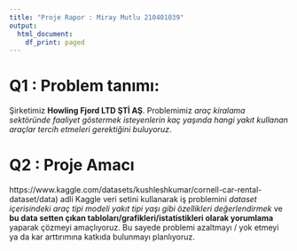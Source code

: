 ```yaml
---
title: "Proje Rapor : Miray Mutlu 210401039"
output:
  html_document:
    df_print: paged
---
```


# Q1 : Problem tanımı:

Şirketimiz **Howling Fjord LTD ŞTİ AŞ**. Problemimiz *araç kiralama sektöründe faaliyet göstermek isteyenlerin kaç yaşında hangi yakıt kullanan araçlar tercih etmeleri gerektiğini buluyoruz*. 

# Q2 : Proje Amacı

https://www.kaggle.com/datasets/kushleshkumar/cornell-car-rental-dataset/data) adli Kaggle veri setini kullanarak iş problemini *dataset içerisindeki araç tipi modeli yakıt tipi yaşı gibi özellikleri değerlendirmek* ve **bu data setten çıkan tabloları/grafikleri/istatistikleri olarak yorumlama** yaparak çözmeyi amaçlıyoruz. Bu sayede problemi azaltmayı / yok etmeyi ya da kar arttırımına katkıda bulunmayı planlıyoruz. 
